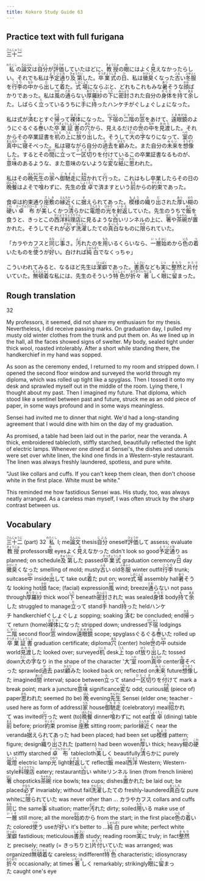 ```yaml
---
title: Kokoro Study Guide 63
---
```


## Practice text with full furigana

<p>
<ruby><rb>三十二</rb><rt>さんじゅうに</rt></ruby>
</p>

<p>
<ruby><rb>私</rb><rt>わたくし</rt></ruby>の<ruby><rb>論文</rb><rt>ろんぶん</rt></ruby>は<ruby><rb>自分</rb><rt>じぶん</rt></ruby>が<ruby><rb>評価</rb><rt>ひょうか</rt></ruby>していたほどに、<ruby><rb>教授</rb><rt>きょうじゅ</rt></ruby>の<ruby><rb>眼</rb><rt>め</rt></ruby>にはよく<ruby><rb>見</rb><rt>み</rt></ruby>えなかったらしい。それでも私は<ruby><rb>予定</rb><rt>よてい</rt></ruby><ruby><rb>通</rb><rt>どお</rt></ruby>り<ruby><rb>及第</rb><rt>きゅうだい</rt></ruby>した。<ruby><rb>卒業式</rb><rt>そつぎょうしき</rt></ruby>の<ruby><rb>日</rb><rt>ひ</rt></ruby>、私は<ruby><rb>黴臭</rb><rt>かびくさ</rt></ruby>くなった<ruby><rb>古</rb><rt>ふる</rt></ruby>い<ruby><rb>冬服</rb><rt>ふゆふく</rt></ruby>を<ruby><rb>行李</rb><rt>こうり</rt></ruby>の<ruby><rb>中</rb><rt>なか</rt></ruby>から<ruby><rb>出</rb><rt>だ</rt></ruby>して<ruby><rb>着</rb><rt>き</rt></ruby>た。<ruby><rb>式場</rb><rt>しきじょう</rt></ruby>にならぶと、どれもこれもみな<ruby><rb>暑</rb><rt>あつ</rt></ruby>そうな<ruby><rb>顔</rb><rt>かお</rt></ruby>ばかりであった。私は<ruby><rb>風</rb><rt>かぜ</rt></ruby>の<ruby><rb>通</rb><rt>とお</rt></ruby>らない<ruby><rb>厚</rb><rt>あつ</rt></ruby><ruby><rb>羅紗</rb><rt>ラシャ</rt></ruby>の<ruby><rb>下</rb><rt>した</rt></ruby>に<ruby><rb>密封</rb><rt>みっぷう</rt></ruby>された自分の<ruby><rb>身体</rb><rt>からだ</rt></ruby>を<ruby><rb>持</rb><rt>も</rt></ruby>て<ruby><rb>余</rb><rt>あま</rt></ruby>した。しばらく<ruby><rb>立</rb><rt>た</rt></ruby>っているうちに<ruby><rb>手</rb><rt>て</rt></ruby>に<ruby><rb>持</rb><rt>も</rt></ruby>ったハンケチがぐしょぐしょになった。
</p>

<p>
私は式が<ruby><rb>済</rb><rt>す</rt></ruby>むとすぐ<ruby><rb>帰</rb><rt>かえ</rt></ruby>って<ruby><rb>裸体</rb><rt>はだか</rt></ruby>になった。<ruby><rb>下宿</rb><rt>げしゅく</rt></ruby>の<ruby><rb>二階</rb><rt>にかい</rt></ruby>の<ruby><rb>窓</rb><rt>まど</rt></ruby>をあけて、<ruby><rb>遠眼鏡</rb><rt>とおめがね</rt></ruby>のようにぐるぐる<ruby><rb>巻</rb><rt>ま</rt></ruby>いた<ruby><rb>卒業</rb><rt>そつぎょう</rt></ruby><ruby><rb>証書</rb><rt>しょうしょ</rt></ruby>の<ruby><rb>穴</rb><rt>あな</rt></ruby>から、見えるだけの<ruby><rb>世</rb><rt>よ</rt></ruby>の<ruby><rb>中</rb><rt>なか</rt></ruby>を<ruby><rb>見渡</rb><rt>みわた</rt></ruby>した。それからその卒業証書を<ruby><rb>机</rb><rt>つくえ</rt></ruby>の<ruby><rb>上</rb><rt>うえ</rt></ruby>に<ruby><rb>放</rb><rt>ほう</rt></ruby>り<ruby><rb>出</rb><rt>だ</rt></ruby>した。そうして<ruby><rb>大</rb><rt>だい</rt></ruby>の<ruby><rb>字</rb><rt>じ</rt></ruby>なりになって、<ruby><rb>室</rb><rt>へや</rt></ruby>の<ruby><rb>真中</rb><rt>まんなか</rt></ruby>に<ruby><rb>寝</rb><rt>ね</rt></ruby>そべった。私は寝ながら自分の<ruby><rb>過去</rb><rt>かこ</rt></ruby>を<ruby><rb>顧</rb><rt>かえり</rt></ruby>みた。また自分の<ruby><rb>未来</rb><rt>みらい</rt></ruby>を<ruby><rb>想像</rb><rt>そうぞう</rt></ruby>した。するとその<ruby><rb>間</rb><rt>あいだ</rt></ruby>に<ruby><rb>立</rb><rt>た</rt></ruby>って<ruby><rb>一区切</rb><rt>ひとくぎ</rt></ruby>りを<ruby><rb>付</rb><rt>つ</rt></ruby>けているこの卒業証書なるものが、<ruby><rb>意味</rb><rt>いみ</rt></ruby>のあるような、また意味のないような<ruby><rb>変</rb><rt>へん</rt></ruby>な<ruby><rb>紙</rb><rt>かみ</rt></ruby>に<ruby><rb>思</rb><rt>おも</rt></ruby>われた。
</p>

<p>
私はその<ruby><rb>晩</rb><rt>ばん</rt></ruby><ruby><rb>先生</rb><rt>せんせい</rt></ruby>の<ruby><rb>家</rb><rt>うち</rt></ruby>へ<ruby><rb>御馳走</rb><rt>ごちそう</rt></ruby>に<ruby><rb>招</rb><rt>まね</rt></ruby>かれて<ruby><rb>行</rb><rt>い</rt></ruby>った。これはもし卒業したらその日の<ruby><rb>晩餐</rb><rt>ばんさん</rt></ruby>はよそで<ruby><rb>喰</rb><rt>く</rt></ruby>わずに、先生の<ruby><rb>食卓</rb><rt>しょくたく</rt></ruby>で済ますという<ruby><rb>前</rb><rt>まえ</rt></ruby>からの<ruby><rb>約束</rb><rt>やくそく</rt></ruby>であった。
</p>

<p>
食卓は約束通り<ruby><rb>座敷</rb><rt>ざしき</rt></ruby>の<ruby><rb>縁</rb><rt>えん</rt></ruby><ruby><rb>近</rb><rt>ちか</rt></ruby>くに<ruby><rb>据</rb><rt>す</rt></ruby>えられてあった。<ruby><rb>模様</rb><rt>もよう</rt></ruby>の<ruby><rb>織</rb><rt>お</rt></ruby>り<ruby><rb>出</rb><rt>だ</rt></ruby>された<ruby><rb>厚</rb><rt>あつ</rt></ruby>い<ruby><rb>糊</rb><rt>のり</rt></ruby>の<ruby><rb>硬</rb><rt>こわ</rt></ruby>い<ruby><rb>卓布</rb><rt>テーブルクロース</rt></ruby>が<ruby><rb>美</rb><rt>うつく</rt></ruby>しくかつ<ruby><rb>清</rb><rt>きよ</rt></ruby>らかに<ruby><rb>電燈</rb><rt>でんとう</rt></ruby>の<ruby><rb>光</rb><rt>ひかり</rt></ruby>を<ruby><rb>射返</rb><rt>いかえ</rt></ruby>していた。先生のうちで<ruby><rb>飯</rb><rt>めし</rt></ruby>を食うと、きっとこの<ruby><rb>西洋</rb><rt>せいよう</rt></ruby><ruby><rb>料理店</rb><rt>りょうりてん</rt></ruby>に見るような<ruby><rb>白</rb><rt>しろ</rt></ruby>いリンネルの上に、<ruby><rb>箸</rb><rt>はし</rt></ruby>や<ruby><rb>茶碗</rb><rt>ちゃわん</rt></ruby>が<ruby><rb>置</rb><rt>お</rt></ruby>かれた。そうしてそれが<ruby><rb>必</rb><rt>かなら</rt></ruby>ず<ruby><rb>洗濯</rb><rt>せんたく</rt></ruby>したての<ruby><rb>真白</rb><rt>まっしろ</rt></ruby>なものに<ruby><rb>限</rb><rt>かぎ</rt></ruby>られていた。
</p>

<p>
「カラやカフスと<ruby><rb>同</rb><rt>おな</rt></ruby>じ<ruby><rb>事</rb><rt>こと</rt></ruby>さ。<ruby><rb>汚</rb><rt>よご</rt></ruby>れたのを<ruby><rb>用</rb><rt>もち</rt></ruby>いるくらいなら、<ruby><rb>一層</rb><rt>いっそ</rt></ruby><ruby><rb>始</rb><rt>はじ</rt></ruby>めから<ruby><rb>色</rb><rt>いろ</rt></ruby>の<ruby><rb>着</rb><rt>つ</rt></ruby>いたものを<ruby><rb>使</rb><rt>つか</rt></ruby>うが<ruby><rb>好</rb><rt>い</rt></ruby>い。白ければ<ruby><rb>純白</rb><rt>じゅんぱく</rt></ruby>でなくっちゃ」
</p>

<p>
こういわれてみると、なるほど先生は<ruby><rb>潔癖</rb><rt>けっぱく</rt></ruby>であった。<ruby><rb>書斎</rb><rt>しょさい</rt></ruby>なども<ruby><rb>実</rb><rt>じつ</rt></ruby>に<ruby><rb>整然</rb><rt>きちり</rt></ruby>と<ruby><rb>片付</rb><rt>かたづ</rt></ruby>いていた。<ruby><rb>無頓着</rb><rt>むとんじゃく</rt></ruby>な私には、先生のそういう<ruby><rb>特色</rb><rt>とくしょく</rt></ruby>が<ruby><rb>折々</rb><rt>おりおり</rt></ruby><ruby><rb>著</rb><rt>いちじる</rt></ruby>しく<ruby><rb>眼</rb><rt>め</rt></ruby>に<ruby><rb>留</rb><rt>と</rt></ruby>まった。
</p>


## Rough translation

32

My professors, it seemed, did not share my enthusiasm for my thesis. Nevertheless, I did receive passing marks. On graduation day, I pulled my musty old winter clothes from the trunk and put them on. As we lined up in the hall, all the faces showed signs of swelter. My body, sealed tight under thick wool, roasted intolerably.  After a short while standing there, the handkerchief in my hand was sopped.

As soon as the ceremony ended, I returned to my room and stripped down. I opened the second floor window and surveyed the world through my diploma, which was rolled up tight like a spyglass. Then I tossed it onto my desk and sprawled myself out in the middle of the room. Lying there, I thought about my past. Then I imagined my future. That diploma, which stood like a sentinel between past and future, struck me as an odd piece of paper, in some ways profound and in some ways meaningless.

Sensei had invited me to dinner that night. We'd had a long-standing agreement that I would dine with him on the day of my graduation.

As promised, a table had been laid out in the parlor, near the veranda. A thick, embroidered tablecloth, stiffly starched, beautifully reflected the light of electric lamps. Whenever one dined at Sensei's, the dishes and utensils were set over white linen, the kind one finds in a Western-style restaurant. The linen was always freshly laundered, spotless, and pure white.

"Just like collars and cuffs. If you can't keep them clean, then don't choose white in the first place. White must be white."

This reminded me how fastidious Sensei was. His study, too, was always neatly arranged. As a careless man myself, I was often struck by the sharp contrast between us.


## Vocabulary

<p>
<span class="vocabstudy"><ruby><rb>三十二</rb><rt>さんじゅうに</rt></ruby>&nbsp;(part) 32</span>
<span class="vocabstudy"><ruby><rb>私</rb><rt>わたくし</rt></ruby>&nbsp;I; me</span><span class="vocabstudy"><ruby><rb>論文</rb><rt>ろんぶん</rt></ruby>&nbsp;thesis</span><span class="vocabstudy"><ruby><rb>自分</rb><rt>じぶん</rt></ruby>&nbsp;oneself</span><span class="vocabstudy"><ruby><rb>評価</rb><rt>ひょうか</rt></ruby>して&nbsp;assess; evaluate</span><span class="vocabstudy"><ruby><rb>教授</rb><rt>きょうじゅ</rt></ruby>&nbsp;professors</span><span class="vocabstudy"><ruby><rb>眼</rb><rt>め</rt></ruby>&nbsp;eyes</span><span class="vocabstudy">よく<ruby><rb>見</rb><rt>み</rt></ruby>えなかった&nbsp;didn't look so good</span><span class="vocabstudy"><ruby><rb>予定</rb><rt>よてい</rt></ruby><ruby><rb>通</rb><rt>どお</rt></ruby>り&nbsp;as planned; on schedule</span><span class="vocabstudy"><ruby><rb>及第</rb><rt>きゅうだい</rt></ruby>した&nbsp;passed</span><span class="vocabstudy"><ruby><rb>卒業式</rb><rt>そつぎょうしき</rt></ruby>&nbsp;graduation ceremony</span><span class="vocabstudy"><ruby><rb>日</rb><rt>ひ</rt></ruby>&nbsp;day</span><span class="vocabstudy"><ruby><rb>黴臭</rb><rt>かびくさ</rt></ruby>くなった&nbsp;smelling of mold; musty</span><span class="vocabstudy"><ruby><rb>古</rb><rt>ふる</rt></ruby>い&nbsp;old</span><span class="vocabstudy"><ruby><rb>冬服</rb><rt>ふゆふく</rt></ruby>&nbsp;winter outfit</span><span class="vocabstudy"><ruby><rb>行李</rb><rt>こうり</rt></ruby>&nbsp;trunk; suitcase</span><span class="vocabstudy"><ruby><rb>中</rb><rt>なか</rt></ruby>&nbsp;inside</span><span class="vocabstudy"><ruby><rb>出</rb><rt>だ</rt></ruby>して&nbsp;take out</span><span class="vocabstudy"><ruby><rb>着</rb><rt>き</rt></ruby>た&nbsp;put on; wore</span><span class="vocabstudy"><ruby><rb>式場</rb><rt>しきじょう</rt></ruby>&nbsp;assembly hall</span><span class="vocabstudy"><ruby><rb>暑</rb><rt>あつ</rt></ruby>そうな&nbsp;looking hot</span><span class="vocabstudy"><ruby><rb>顔</rb><rt>かお</rt></ruby>&nbsp;face; (facial) expression</span><span class="vocabstudy"><ruby><rb>風</rb><rt>かぜ</rt></ruby>&nbsp;wind; breeze</span><span class="vocabstudy"><ruby><rb>通</rb><rt>とお</rt></ruby>らない&nbsp;not pass through</span><span class="vocabstudy"><ruby><rb>厚</rb><rt>あつ</rt></ruby><ruby><rb>羅紗</rb><rt>ラシャ</rt></ruby>&nbsp;thick wool</span><span class="vocabstudy"><ruby><rb>下</rb><rt>した</rt></ruby>&nbsp;beneath</span><span class="vocabstudy"><ruby><rb>密封</rb><rt>みっぷう</rt></ruby>された&nbsp;was sealed</span><span class="vocabstudy"><ruby><rb>身体</rb><rt>からだ</rt></ruby>&nbsp;body</span><span class="vocabstudy"><ruby><rb>持</rb><rt>も</rt></ruby>て<ruby><rb>余</rb><rt>あま</rt></ruby>した&nbsp;struggled to manage</span><span class="vocabstudy"><ruby><rb>立</rb><rt>た</rt></ruby>って&nbsp;stand</span><span class="vocabstudy"><ruby><rb>手</rb><rt>て</rt></ruby>&nbsp;hand</span><span class="vocabstudy"><ruby><rb>持</rb><rt>も</rt></ruby>った&nbsp;held</span><span class="vocabstudy">ハンケチ&nbsp;handkerchief</span><span class="vocabstudy">ぐしょぐしょ&nbsp;sopping; soaking</span>
<span class="vocabstudy"><ruby><rb>済</rb><rt>す</rt></ruby>む&nbsp;be concluded; end</span><span class="vocabstudy"><ruby><rb>帰</rb><rt>かえ</rt></ruby>って&nbsp;return (home)</span><span class="vocabstudy"><ruby><rb>裸体</rb><rt>はだか</rt></ruby>になった&nbsp;stripped down; undressed</span><span class="vocabstudy"><ruby><rb>下宿</rb><rt>げしゅく</rt></ruby>&nbsp;lodgings</span><span class="vocabstudy"><ruby><rb>二階</rb><rt>にかい</rt></ruby>&nbsp;second floor</span><span class="vocabstudy"><ruby><rb>窓</rb><rt>まど</rt></ruby>&nbsp;window</span><span class="vocabstudy"><ruby><rb>遠眼鏡</rb><rt>とおめがね</rt></ruby>&nbsp;scope; spyglass</span><span class="vocabstudy">ぐるぐる<ruby><rb>巻</rb><rt>ま</rt></ruby>いた&nbsp;rolled up</span><span class="vocabstudy"><ruby><rb>卒業</rb><rt>そつぎょう</rt></ruby><ruby><rb>証書</rb><rt>しょうしょ</rt></ruby>&nbsp;graduation certificate; diploma</span><span class="vocabstudy"><ruby><rb>穴</rb><rt>あな</rt></ruby>&nbsp;(center) hole</span><span class="vocabstudy"><ruby><rb>世</rb><rt>よ</rt></ruby>の<ruby><rb>中</rb><rt>なか</rt></ruby>&nbsp;outside world</span><span class="vocabstudy"><ruby><rb>見渡</rb><rt>みわた</rt></ruby>した&nbsp;looked over; surveyed</span><span class="vocabstudy"><ruby><rb>机</rb><rt>つくえ</rt></ruby>&nbsp;desk</span><span class="vocabstudy"><ruby><rb>上</rb><rt>うえ</rt></ruby>&nbsp;top of</span><span class="vocabstudy"><ruby><rb>放</rb><rt>ほう</rt></ruby>り<ruby><rb>出</rb><rt>だ</rt></ruby>した&nbsp;tossed down</span><span class="vocabstudy"><ruby><rb>大</rb><rt>だい</rt></ruby>の<ruby><rb>字</rb><rt>じ</rt></ruby>なり&nbsp;in the shape of the character '大'</span><span class="vocabstudy"><ruby><rb>室</rb><rt>へや</rt></ruby>&nbsp;room</span><span class="vocabstudy"><ruby><rb>真中</rb><rt>まんなか</rt></ruby>&nbsp;center</span><span class="vocabstudy"><ruby><rb>寝</rb><rt>ね</rt></ruby>そべった&nbsp;sprawled</span><span class="vocabstudy"><ruby><rb>過去</rb><rt>かこ</rt></ruby>&nbsp;past</span><span class="vocabstudy"><ruby><rb>顧</rb><rt>かえり</rt></ruby>みた&nbsp;looked back on; reflected on</span><span class="vocabstudy"><ruby><rb>未来</rb><rt>みらい</rt></ruby>&nbsp;future</span><span class="vocabstudy"><ruby><rb>想像</rb><rt>そうぞう</rt></ruby>した&nbsp;imagined</span><span class="vocabstudy"><ruby><rb>間</rb><rt>あいだ</rt></ruby>&nbsp;interval; space between</span><span class="vocabstudy"><ruby><rb>立</rb><rt>た</rt></ruby>って&nbsp;stand</span><span class="vocabstudy"><ruby><rb>一区切</rb><rt>ひとくぎ</rt></ruby>りを<ruby><rb>付</rb><rt>つ</rt></ruby>けて&nbsp;mark a break point; mark a juncture</span><span class="vocabstudy"><ruby><rb>意味</rb><rt>いみ</rt></ruby>&nbsp;significance</span><span class="vocabstudy"><ruby><rb>変</rb><rt>へん</rt></ruby>な&nbsp;odd; curious</span><span class="vocabstudy"><ruby><rb>紙</rb><rt>かみ</rt></ruby>&nbsp;(piece of) paper</span><span class="vocabstudy"><ruby><rb>思</rb><rt>おも</rt></ruby>われた&nbsp;seemed (to be)</span>
<span class="vocabstudy"><ruby><rb>晩</rb><rt>ばん</rt></ruby>&nbsp;evening</span><span class="vocabstudy"><ruby><rb>先生</rb><rt>せんせい</rt></ruby>&nbsp;Sensei (elder one; teacher - used here as form of address)</span><span class="vocabstudy"><ruby><rb>家</rb><rt>うち</rt></ruby>&nbsp;house</span><span class="vocabstudy"><ruby><rb>御馳走</rb><rt>ごちそう</rt></ruby>&nbsp;(celebratory) meal</span><span class="vocabstudy"><ruby><rb>招</rb><rt>まね</rt></ruby>かれて&nbsp;was invited</span><span class="vocabstudy"><ruby><rb>行</rb><rt>い</rt></ruby>った&nbsp;went (to)</span><span class="vocabstudy"><ruby><rb>晩餐</rb><rt>ばんさん</rt></ruby>&nbsp;dinner</span><span class="vocabstudy"><ruby><rb>喰</rb><rt>く</rt></ruby>わずに&nbsp;not eat</span><span class="vocabstudy"><ruby><rb>食卓</rb><rt>しょくたく</rt></ruby>&nbsp;(dining) table</span><span class="vocabstudy"><ruby><rb>前</rb><rt>まえ</rt></ruby>&nbsp;before; prior</span><span class="vocabstudy"><ruby><rb>約束</rb><rt>やくそく</rt></ruby>&nbsp;promise</span>
<span class="vocabstudy"><ruby><rb>座敷</rb><rt>ざしき</rt></ruby>&nbsp;sitting room; parlor</span><span class="vocabstudy"><ruby><rb>縁</rb><rt>えん</rt></ruby><ruby><rb>近</rb><rt>ちか</rt></ruby>く&nbsp;near the veranda</span><span class="vocabstudy"><ruby><rb>据</rb><rt>す</rt></ruby>えられてあった&nbsp;had been placed; had been set up</span><span class="vocabstudy"><ruby><rb>模様</rb><rt>もよう</rt></ruby>&nbsp;pattern; figure; design</span><span class="vocabstudy"><ruby><rb>織</rb><rt>お</rt></ruby>り<ruby><rb>出</rb><rt>だ</rt></ruby>された&nbsp;(pattern) had been woven</span><span class="vocabstudy"><ruby><rb>厚</rb><rt>あつ</rt></ruby>い&nbsp;thick; heavy</span><span class="vocabstudy"><ruby><rb>糊</rb><rt>のり</rt></ruby>の<ruby><rb>硬</rb><rt>こわ</rt></ruby>い&nbsp;stiffly starched</span><span class="vocabstudy"><ruby><rb>卓布</rb><rt>テーブルクロース</rt></ruby>&nbsp;tablecloth</span><span class="vocabstudy"><ruby><rb>美</rb><rt>うつく</rt></ruby>しく&nbsp;beautifully</span><span class="vocabstudy"><ruby><rb>清</rb><rt>きよ</rt></ruby>らかに&nbsp;purely</span><span class="vocabstudy"><ruby><rb>電燈</rb><rt>でんとう</rt></ruby>&nbsp;electric lamp</span><span class="vocabstudy"><ruby><rb>光</rb><rt>ひかり</rt></ruby>&nbsp;light</span><span class="vocabstudy"><ruby><rb>射返</rb><rt>いかえ</rt></ruby>して&nbsp;reflect</span><span class="vocabstudy"><ruby><rb>飯</rb><rt>めし</rt></ruby>&nbsp;meal</span><span class="vocabstudy"><ruby><rb>西洋</rb><rt>せいよう</rt></ruby>&nbsp;Western; Western-style</span><span class="vocabstudy"><ruby><rb>料理店</rb><rt>りょうりてん</rt></ruby>&nbsp;eatery; restaurant</span><span class="vocabstudy"><ruby><rb>白</rb><rt>しろ</rt></ruby>い&nbsp;white</span><span class="vocabstudy">リンネル&nbsp;linen (from french linière)</span><span class="vocabstudy"><ruby><rb>箸</rb><rt>はし</rt></ruby>&nbsp;chopsticks</span><span class="vocabstudy"><ruby><rb>茶碗</rb><rt>ちゃわん</rt></ruby>&nbsp;rice bowls; tea cups; dishes</span><span class="vocabstudy"><ruby><rb>置</rb><rt>お</rt></ruby>かれた&nbsp;be laid out; be placed</span><span class="vocabstudy"><ruby><rb>必</rb><rt>かなら</rt></ruby>ず&nbsp;invariably; without fail</span><span class="vocabstudy"><ruby><rb>洗濯</rb><rt>せんたく</rt></ruby>したての&nbsp;freshly-laundered</span><span class="vocabstudy"><ruby><rb>真白</rb><rt>まっしろ</rt></ruby>な&nbsp;pure white</span><span class="vocabstudy">に<ruby><rb>限</rb><rt>かぎ</rt></ruby>られていた&nbsp;was never other than ...</span>
<span class="vocabstudy">カラやカフス&nbsp;collars and cuffs</span><span class="vocabstudy"><ruby><rb>同</rb><rt>おな</rt></ruby>じ&nbsp;the same</span><span class="vocabstudy"><ruby><rb>事</rb><rt>こと</rt></ruby>&nbsp;situation; matter</span><span class="vocabstudy"><ruby><rb>汚</rb><rt>よご</rt></ruby>れた&nbsp;dirty; soiled</span><span class="vocabstudy"><ruby><rb>用</rb><rt>もち</rt></ruby>いる&nbsp;make use of</span><span class="vocabstudy"><ruby><rb>一層</rb><rt>いっそ</rt></ruby>&nbsp;still more; all the more</span><span class="vocabstudy"><ruby><rb>始</rb><rt>はじ</rt></ruby>めから&nbsp;from the start; in the first place</span><span class="vocabstudy"><ruby><rb>色</rb><rt>いろ</rt></ruby>の<ruby><rb>着</rb><rt>つ</rt></ruby>いた&nbsp;colored</span><span class="vocabstudy"><ruby><rb>使</rb><rt>つか</rt></ruby>う&nbsp;use</span><span class="vocabstudy">が<ruby><rb>好</rb><rt>い</rt></ruby>い&nbsp;it's better to ...</span><span class="vocabstudy"><ruby><rb>純白</rb><rt>じゅんぱく</rt></ruby>&nbsp;pure white; perfect white</span>
<span class="vocabstudy"><ruby><rb>潔癖</rb><rt>けっぱく</rt></ruby>&nbsp;fastidious; meticulous</span><span class="vocabstudy"><ruby><rb>書斎</rb><rt>しょさい</rt></ruby>&nbsp;study; reading room</span><span class="vocabstudy"><ruby><rb>実</rb><rt>じつ</rt></ruby>に&nbsp;truly; in fact</span><span class="vocabstudy"><ruby><rb>整然</rb><rt>きちり</rt></ruby>と&nbsp;precisely; neatly (= きっちりと)</span><span class="vocabstudy"><ruby><rb>片付</rb><rt>かたづ</rt></ruby>いていた&nbsp;was arranged; was organized</span><span class="vocabstudy"><ruby><rb>無頓着</rb><rt>むとんじゃく</rt></ruby>な&nbsp;careless; indifferent</span><span class="vocabstudy"><ruby><rb>特色</rb><rt>とくしょく</rt></ruby>&nbsp;characteristic; idiosyncrasy</span><span class="vocabstudy"><ruby><rb>折々</rb><rt>おりおり</rt></ruby>&nbsp;occasionally; at times</span><span class="vocabstudy"><ruby><rb>著</rb><rt>いちじる</rt></ruby>しく&nbsp;remarkably; strikingly</span><span class="vocabstudy"><ruby><rb>眼</rb><rt>め</rt></ruby>に<ruby><rb>留</rb><rt>と</rt></ruby>まった&nbsp;caught one's eye</span>
</p>
